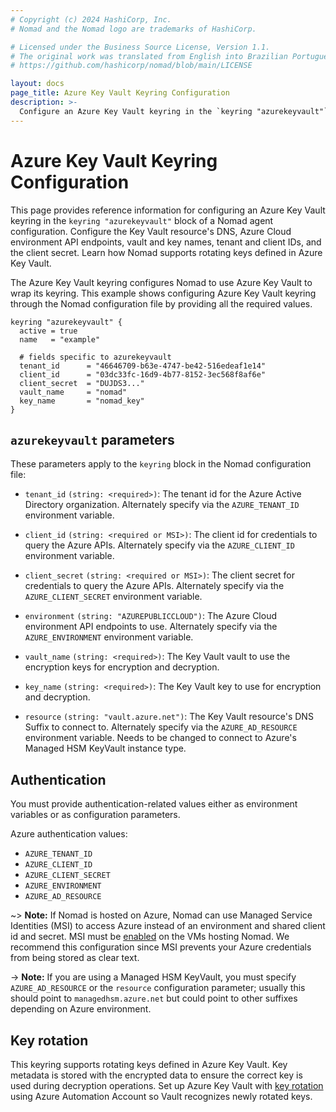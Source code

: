 ```yaml
---
# Copyright (c) 2024 HashiCorp, Inc.
# Nomad and the Nomad logo are trademarks of HashiCorp.

# Licensed under the Business Source License, Version 1.1.
# The original work was translated from English into Brazilian Portuguese.
# https://github.com/hashicorp/nomad/blob/main/LICENSE

layout: docs
page_title: Azure Key Vault Keyring Configuration
description: >-
  Configure an Azure Key Vault keyring in the `keyring "azurekeyvault"` block of a Nomad agent configuration. Configure the Key Vault resource's DNS, Azure Cloud environment variables and API endpoints, and vault and key names. Learn how Nomad supports rotating keys defined in Azure Key Vault.
---
```


# Azure Key Vault Keyring Configuration

This page provides reference information for configuring an Azure Key Vault
keyring in the `keyring "azurekeyvault"` block of a Nomad agent
configuration. Configure the Key Vault resource's DNS, Azure Cloud environment
API endpoints, vault and key names, tenant and client IDs, and the client secret. Learn how Nomad supports rotating keys defined in Azure Key
Vault.

The Azure Key Vault keyring configures Nomad to use Azure Key Vault to wrap its
keyring. This example shows configuring Azure Key Vault keyring through the
Nomad configuration file by providing all the required values.

```hcl
keyring "azurekeyvault" {
  active = true
  name   = "example"

  # fields specific to azurekeyvault
  tenant_id      = "46646709-b63e-4747-be42-516edeaf1e14"
  client_id      = "03dc33fc-16d9-4b77-8152-3ec568f8af6e"
  client_secret  = "DUJDS3..."
  vault_name     = "nomad"
  key_name       = "nomad_key"
}
```

## `azurekeyvault` parameters

These parameters apply to the `keyring` block in the Nomad configuration file:

- `tenant_id` `(string: <required>)`: The tenant id for the Azure Active
  Directory organization. Alternately specify via the `AZURE_TENANT_ID`
  environment variable.

- `client_id` `(string: <required or MSI>)`: The client id for credentials to
  query the Azure APIs. Alternately specify via the `AZURE_CLIENT_ID`
  environment variable.

- `client_secret` `(string: <required or MSI>)`: The client secret for
  credentials to query the Azure APIs. Alternately specify via the
  `AZURE_CLIENT_SECRET` environment variable.

- `environment` `(string: "AZUREPUBLICCLOUD")`: The Azure Cloud environment API
  endpoints to use. Alternately specify via the `AZURE_ENVIRONMENT` environment
  variable.

- `vault_name` `(string: <required>)`: The Key Vault vault to use the encryption
  keys for encryption and decryption.

- `key_name` `(string: <required>)`: The Key Vault key to use for encryption and
  decryption.

- `resource` `(string: "vault.azure.net")`: The Key Vault resource's DNS
  Suffix to connect to. Alternately specify via the `AZURE_AD_RESOURCE`
  environment variable. Needs to be changed to connect to Azure's Managed HSM
  KeyVault instance type.

## Authentication

You must provide authentication-related values either as environment variables
or as configuration parameters.

Azure authentication values:

- `AZURE_TENANT_ID`
- `AZURE_CLIENT_ID`
- `AZURE_CLIENT_SECRET`
- `AZURE_ENVIRONMENT`
- `AZURE_AD_RESOURCE`

~> **Note:** If Nomad is hosted on Azure, Nomad can use Managed Service
Identities (MSI) to access Azure instead of an environment and shared client id
and secret. MSI must be [enabled][msi_enabled] on the VMs hosting Nomad. We
recommend this configuration since MSI prevents your Azure credentials from
being stored as clear text.

-> **Note:** If you are using a Managed HSM KeyVault, you must specify
`AZURE_AD_RESOURCE` or the `resource` configuration parameter; usually this
should point to `managedhsm.azure.net` but could point to other suffixes
depending on Azure environment.

## Key rotation

This keyring supports rotating keys defined in Azure Key Vault. Key metadata is
stored with the encrypted data to ensure the correct key is used during
decryption operations. Set up Azure Key Vault with [key rotation][] using Azure
Automation Account so Vault recognizes newly rotated keys.

[msi_enabled]: https://docs.microsoft.com/en-us/azure/active-directory/managed-service-identity/qs-configure-portal-windows-vm
[key rotation]: https://docs.microsoft.com/en-us/azure/key-vault/key-vault-key-rotation-log-monitoring
